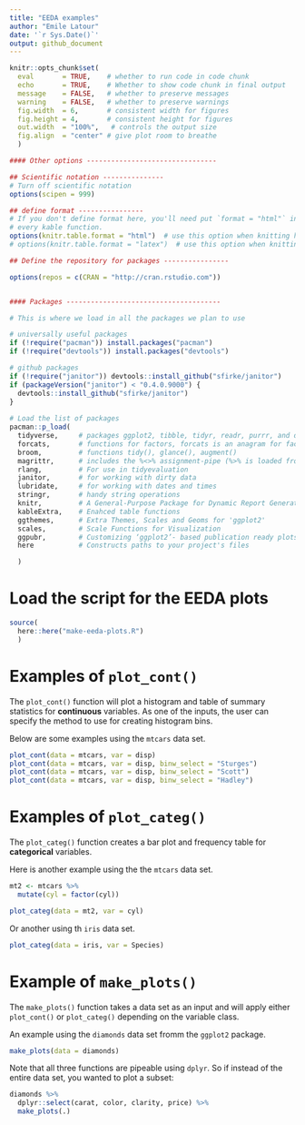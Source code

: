 ```yaml
---
title: "EEDA examples"
author: "Emile Latour"
date: '`r Sys.Date()`'
output: github_document
---
```


<!------ Thanks for any contributions! Please edit the .Rmd, the .md is a byproduct of the .Rmd! --------->

```r
knitr::opts_chunk$set(
  eval       = TRUE,    # whether to run code in code chunk
  echo       = TRUE,    # Whether to show code chunk in final output
  message    = FALSE,   # whether to preserve messages
  warning    = FALSE,   # whether to preserve warnings
  fig.width  = 6,       # consistent width for figures
  fig.height = 4,       # consistent height for figures
  out.width  = "100%",   # controls the output size
  fig.align  = "center" # give plot room to breathe
  )

#### Other options --------------------------------

## Scientific notation ---------------
# Turn off scientific notation
options(scipen = 999)

## define format ----------------
# If you don't define format here, you'll need put `format = "html"` in 
# every kable function.
options(knitr.table.format = "html")  # use this option when knitting html
# options(knitr.table.format = "latex")  # use this option when knitting pdf

## Define the repository for packages ----------------

options(repos = c(CRAN = "http://cran.rstudio.com"))


#### Packages --------------------------------------

# This is where we load in all the packages we plan to use

# universally useful packages
if (!require("pacman")) install.packages("pacman")
if (!require("devtools")) install.packages("devtools")

# github packages
if (!require("janitor")) devtools::install_github("sfirke/janitor")
if (packageVersion("janitor") < "0.4.0.9000") {
  devtools::install_github("sfirke/janitor")
}
  
# Load the list of packages
pacman::p_load(
  tidyverse,     # packages ggplot2, tibble, tidyr, readr, purrr, and dplyr 
  forcats,       # functions for factors, forcats is an anagram for factors
  broom,         # functions tidy(), glance(), augment()
  magrittr,      # includes the %<>% assignment-pipe (%>% is loaded from dplyr)
  rlang,         # For use in tidyevaluation
  janitor,       # for working with dirty data
  lubridate,     # for working with dates and times
  stringr,       # handy string operations
  knitr,         # A General-Purpose Package for Dynamic Report Generation in R
  kableExtra,    # Enahced table functions
  ggthemes,      # Extra Themes, Scales and Geoms for 'ggplot2'
  scales,        # Scale Functions for Visualization
  ggpubr,        # Customizing ‘ggplot2’- based publication ready plots
  here           # Constructs paths to your project's files

  )

```

# Load the script for the EEDA plots

```r
source(
  here::here("make-eeda-plots.R")
  )

```

# Examples of `plot_cont()`

The `plot_cont()` function will plot a histogram and table of summary statistics for __continuous__ variables. As one of the inputs, the user can specify the method to use for creating histogram bins.

Below are some examples using the `mtcars` data set.

```r
plot_cont(data = mtcars, var = disp)
plot_cont(data = mtcars, var = disp, binw_select = "Sturges")
plot_cont(data = mtcars, var = disp, binw_select = "Scott")
plot_cont(data = mtcars, var = disp, binw_select = "Hadley")

```

# Examples of `plot_categ()`

The `plot_categ()` function creates a bar plot and frequency table for __categorical__ variables.

Here is another example using the the `mtcars` data set.

```r
mt2 <- mtcars %>% 
  mutate(cyl = factor(cyl))

plot_categ(data = mt2, var = cyl)

```

Or another using th `iris` data set.

```r
plot_categ(data = iris, var = Species)
```



# Example of `make_plots()`

The `make_plots()` function takes a data set as an input and will apply either `plot_cont()` or `plot_categ()` depending on the variable class. 

An example using the `diamonds` data set fromm the `ggplot2` package.

```r
make_plots(data = diamonds)

```

Note that all three functions are pipeable using `dplyr`. So if instead of the entire data set, you wanted to plot a subset:

```r
diamonds %>% 
  dplyr::select(carat, color, clarity, price) %>% 
  make_plots(.)
```

